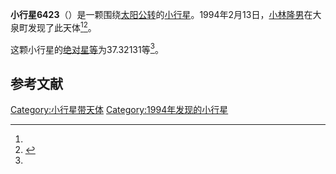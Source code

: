 {{Infobox planet
| bgcolour = #FFFFC0
| name = 6423 Harunasan
| symbol = 
| image = 
| caption = 
| discovery = yes
| discovery_ref = 
| discoverer = [[小林隆男|小林隆男]]
| discovery_site = [[大泉町|大泉町]] 
| discovered = 1994年2月13日
| designations = yes
| mp_name = 
| named_after = 
| alt_names = 1994 CP2/ 1940 TD / 1965 MB / 1983 AQ3
| mp_category = [[主带小行星|主带小行星]]
| orbit_ref = <ref name="a">[http://ssd.jpl.nasa.gov/sbdb.cgi?sstr=6423 6423 Harunasan] {{Wayback|url=http://ssd.jpl.nasa.gov/sbdb.cgi?sstr=6423 |date=20210717071443 }}，小行星數據庫瀏覽器（JPL Small-Body Database Browser）－[[美国国家航空航天局|美国国家航空航天局]]喷气推进实验室</ref>
| epoch = 2456400.5 (2013年4月18日更新)
| aphelion = {{convert|3.5731956|AU|km|3|abbr=on|lk=out}}
| perihelion = {{convert|2.4242122|AU|km|3|abbr=on}}
| semimajor = {{convert|2.9987039|AU|km|3|abbr=on}}
| eccentricity = 0.19158
| period = 1896.700726 [[日|日]]<br />5.19[[儒略年|儒略年]]
| avg_speed = 
| inclination = 11.12434
| asc_node = 340.87827
| mean_anomaly = 
| arg_peri = 37.32131
| satellites = 
| physical_characteristics = yes
| dimensions = 
| mass = 
| density = 
| surface_grav = 
| escape_velocity = 
| sidereal_day = 
| axial_tilt = 
| pole_ecliptic_lat = 
| pole_ecliptic_lon = 
| albedo = 
| temperatures= 
| temp_name1 = 
| mean_temp_1 = 
| max_temp_1 = 
| temp_name2 = 
| max_temp_2 = 
| spectral_type = 
| abs_magnitude = 37.32131
}}

'''小行星6423'''（{{lang-en|6423 Harunasan}}）是一颗围绕[[太阳|太阳]][[公转|公转]]的[[小行星|小行星]]。1994年2月13日，[[小林隆男|小林隆男]]在大泉町发现了此天体<ref name="a" /><ref>{{cite news|title=小行星列表|url=http://cfa-www.harvard.edu/iau/lists/NumberedMPs.txt|accessdate=2013-07-08|newspaper=哈佛大学|archive-date=2008-05-17|archive-url=https://web.archive.org/web/20080517010638/http://cfa-www.harvard.edu/iau/lists/NumberedMPs.txt|dead-url=no}}</ref>。

这颗小行星的[[绝对星等|绝对星等]]为37.32131等<ref name="a" />。

==参考文献==
{{reflist}}
{{Minor Planet Number|[[小行星6422|小行星6422]]|[[小行星6424|小行星6424]]}}

{{小天体}}

[[Category:小行星带天体|Category:小行星带天体]]
[[Category:1994年发现的小行星|Category:1994年发现的小行星]]

{{asteroid-stub}}
